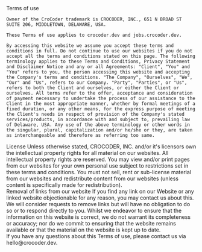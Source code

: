 


<Section style={{ paddingTop: 0, paddingBottom: "20px" }}>
  <Typography fontSize={34} element="h1" color="gray_2">Terms of use</Typography>
  <Typography element="div" fontSize={14} color="gray_11" style={{ lineHeight }}>

    Owner of the CroCoder trademark is CROCODER, INC., 651 N BROAD ST SUITE 206, MIDDLETOWN, DELAWARE, USA.

    These Terms of use applies to crocoder.dev and jobs.crocoder.dev.

    By accessing this website we assume you accept these terms and conditions in full. Do not continue to use our websites if you do not accept all the terms and conditions stated on this page. The following terminology applies to these Terms and Conditions, Privacy Statement and Disclaimer Notice and any or all Agreements: "Client", "You" and "You" refers to you, the person accessing this website and accepting the Company's terms and conditions. "The Company", "Ourselves", "We", "Our" and "Us", refers to our Company. "Party", "Parties", or "Us", refers to both the Client and ourselves, or either the Client or ourselves. All terms refer to the offer, acceptance and consideration of payment necessary to undertake the process of our assistance to the Client in the most appropriate manner, whether by formal meetings of a fixed duration, or any other means, for the express purpose of meeting the Client's needs in respect of provision of the Company's stated services/products, in accordance with and subject to, prevailing law of Delaware, USA. Any use of the above terminology or other words in the singular, plural, capitalization and/or he/she or they, are taken as interchangeable and therefore as referring too same.

  </Typography>
</Section>

<Section style={{ paddingTop: 0, paddingBottom: "20px" }}>
  <Typography fontSize={24} element="h2" color="gray_2">License</Typography>
  <Typography
    element="div"
    fontSize={14}
    color="gray_11"
    style={{ lineHeight }}
  >
    Unless otherwise stated, CROCODER, INC. and/or it's licensors own the
    intellectual property rights for all material on our websites. All
    intellectual property rights are reserved. You may view and/or print pages
    from our websites for your own personal use subject to restrictions set in
    these terms and conditions. You must not sell, rent or sub-license material
    from our websites and redistribute content from our websites (unless content
    is specifically made for redistribution).
  </Typography>
</Section>

<Section style={{ paddingTop: 0, paddingBottom: "20px" }}>
  <Typography fontSize={24} element="h2" color="gray_2">Removal of links from our website</Typography>
  <Typography
    element="div"
    fontSize={14}
    color="gray_11"
    style={{ lineHeight }}
  >
    If you find any link on our Website or any linked website objectionable for
    any reason, you may contact us about this. We will consider requests to
    remove links but will have no obligation to do so or to respond directly to
    you. Whilst we endeavor to ensure that the information on this website is
    correct, we do not warrant its completeness or accuracy; nor do we commit to
    ensuring that the website remains available or that the material on the
    website is kept up to date.
  </Typography>
</Section>
<Section style={{ paddingTop: 0, paddingBottom: "20px" }}>
  <Typography element="div" fontSize={14} color="gray_11" style={{ lineHeight }}>
    If you have any questions about this Terms of use, please contact us via
    hello@crocoder.dev.
  </Typography>
</Section>
<br />
<br />
<br />
<br />
<br />
<br />
<br />
<br />

